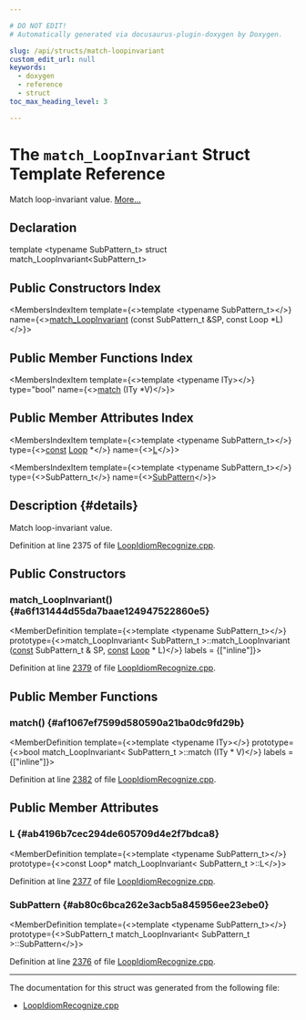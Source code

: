 ```yaml
---

# DO NOT EDIT!
# Automatically generated via docusaurus-plugin-doxygen by Doxygen.

slug: /api/structs/match-loopinvariant
custom_edit_url: null
keywords:
  - doxygen
  - reference
  - struct
toc_max_heading_level: 3

---
```





# The `match_LoopInvariant` Struct Template Reference

<DoxygenPage pluginConfig={pluginConfig}>

Match loop-invariant value. <a href="#details">More...</a>

## Declaration

<CodeBlock>template &lt;typename SubPattern&#95;t&gt;
struct match_LoopInvariant&lt;SubPattern&#95;t&gt;</CodeBlock>

## Public Constructors Index

<MembersIndex>

<MembersIndexItem
  template={<>template &lt;typename SubPattern&#95;t&gt;</>}
  name={<><a href="#a6f131444d55da7baae124947522860e5">match&#95;LoopInvariant</a> (const SubPattern&#95;t &amp;SP, const Loop &#42;L)</>}>
</MembersIndexItem>

</MembersIndex>

## Public Member Functions Index

<MembersIndex>

<MembersIndexItem
  template={<>template &lt;typename ITy&gt;</>}
  type="bool"
  name={<><a href="#af1067ef7599d580590a21ba0dc9fd29b">match</a> (ITy &#42;V)</>}>
</MembersIndexItem>

</MembersIndex>

## Public Member Attributes Index

<MembersIndex>

<MembersIndexItem
  template={<>template &lt;typename SubPattern&#95;t&gt;</>}
  type={<><a href="/docs/api/files/lib/lib/target/lib/target/aarch64/aarch64promoteconstant-cpp/#a90f8350fecae261c25be85d38b451bff">const</a> <a href="/docs/api/classes/llvm/loop">Loop</a> &#42;</>}
  name={<><a href="#ab4196b7cec294de605709d4e2f7bdca8">L</a></>}>
</MembersIndexItem>

<MembersIndexItem
  template={<>template &lt;typename SubPattern&#95;t&gt;</>}
  type={<>SubPattern&#95;t</>}
  name={<><a href="#ab80c6bca262e3acb5a845956ee23ebe0">SubPattern</a></>}>
</MembersIndexItem>

</MembersIndex>

## Description {#details}

Match loop-invariant value.

Definition at line 2375 of file <a href="/docs/api/files/lib/lib/transforms/lib/transforms/scalar/loopidiomrecognize-cpp">LoopIdiomRecognize.cpp</a>.

<SectionDefinition>

## Public Constructors

### match&#95;LoopInvariant() {#a6f131444d55da7baae124947522860e5}

<MemberDefinition
  template={<>template &lt;typename SubPattern&#95;t&gt;</>}
  prototype={<>match&#95;LoopInvariant&lt; SubPattern&#95;t &gt;::match&#95;LoopInvariant (<a href="/docs/api/files/lib/lib/target/lib/target/aarch64/aarch64promoteconstant-cpp/#a90f8350fecae261c25be85d38b451bff">const</a> SubPattern&#95;t &amp; SP, <a href="/docs/api/files/lib/lib/target/lib/target/aarch64/aarch64promoteconstant-cpp/#a90f8350fecae261c25be85d38b451bff">const</a> <a href="/docs/api/classes/llvm/loop">Loop</a> &#42; L)</>}
  labels = {["inline"]}>

Definition at line <a href="/docs/api/files/lib/lib/transforms/lib/transforms/scalar/loopidiomrecognize-cpp/#l02379">2379</a> of file <a href="/docs/api/files/lib/lib/transforms/lib/transforms/scalar/loopidiomrecognize-cpp">LoopIdiomRecognize.cpp</a>.
</MemberDefinition>

</SectionDefinition>

<SectionDefinition>

## Public Member Functions

### match() {#af1067ef7599d580590a21ba0dc9fd29b}

<MemberDefinition
  template={<>template &lt;typename ITy&gt;</>}
  prototype={<>bool match&#95;LoopInvariant&lt; SubPattern&#95;t &gt;::match (ITy &#42; V)</>}
  labels = {["inline"]}>

Definition at line <a href="/docs/api/files/lib/lib/transforms/lib/transforms/scalar/loopidiomrecognize-cpp/#l02382">2382</a> of file <a href="/docs/api/files/lib/lib/transforms/lib/transforms/scalar/loopidiomrecognize-cpp">LoopIdiomRecognize.cpp</a>.
</MemberDefinition>

</SectionDefinition>

<SectionDefinition>

## Public Member Attributes

### L {#ab4196b7cec294de605709d4e2f7bdca8}

<MemberDefinition
  template={<>template &lt;typename SubPattern&#95;t&gt;</>}
  prototype={<>const Loop&#42; match&#95;LoopInvariant&lt; SubPattern&#95;t &gt;::L</>}>

Definition at line <a href="/docs/api/files/lib/lib/transforms/lib/transforms/scalar/loopidiomrecognize-cpp/#l02377">2377</a> of file <a href="/docs/api/files/lib/lib/transforms/lib/transforms/scalar/loopidiomrecognize-cpp">LoopIdiomRecognize.cpp</a>.
</MemberDefinition>

### SubPattern {#ab80c6bca262e3acb5a845956ee23ebe0}

<MemberDefinition
  template={<>template &lt;typename SubPattern&#95;t&gt;</>}
  prototype={<>SubPattern&#95;t match&#95;LoopInvariant&lt; SubPattern&#95;t &gt;::SubPattern</>}>

Definition at line <a href="/docs/api/files/lib/lib/transforms/lib/transforms/scalar/loopidiomrecognize-cpp/#l02376">2376</a> of file <a href="/docs/api/files/lib/lib/transforms/lib/transforms/scalar/loopidiomrecognize-cpp">LoopIdiomRecognize.cpp</a>.
</MemberDefinition>

</SectionDefinition>

<hr/>

The documentation for this struct was generated from the following file:

<ul>
<li><a href="/docs/api/files/lib/lib/transforms/lib/transforms/scalar/loopidiomrecognize-cpp">LoopIdiomRecognize.cpp</a></li>
</ul>

</DoxygenPage>
